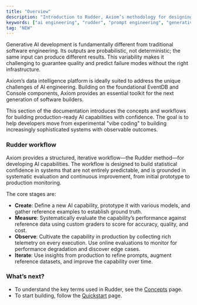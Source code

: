 ```yaml
---
title: "Overview"
description: "Introduction to Rudder, Axiom’s methodology for designing, evaluating, monitoring, and iterating generative-AI capabilities."
keywords: ["ai engineering", "rudder", "prompt engineering", "generative ai"]
tag: "NEW"
---
```



Generative AI development is fundamentally different from traditional software engineering. Its outputs are probabilistic, not deterministic; the same input can produce different results. This variability makes it challenging to guarantee quality and predict failure modes without the right infrastructure.

Axiom’s data intelligence platform is ideally suited to address the unique challenges of AI engineering. Building on the foundational <Tooltip tip={definitions.EventDB}>EventDB</Tooltip> and <Tooltip tip={definitions.Console}>Console</Tooltip> components, Axiom provides an essential toolkit for the next generation of software builders.

This section of the documentation introduces the concepts and workflows for building production-ready AI capabilities with confidence. The goal is to help developers move from experimental "vibe coding" to building increasingly sophisticated systems with observable outcomes.

### Rudder workflow

Axiom provides a structured, iterative workflow—the Rudder method—for developing AI capabilities. The workflow is designed to build statistical confidence in systems that are not entirely predictable, and is grounded in systematic evaluation and continuous improvement, from initial prototype to production monitoring.

The core stages are:

* **Create**: Define a new AI capability, prototype it with various models, and gather reference examples to establish ground truth.
* **Measure**: Systematically evaluate the capability’s performance against reference data using custom graders to score for accuracy, quality, and cost.
* **Observe**: Cultivate the capability in production by collecting rich telemetry on every execution. Use online evaluations to monitor for performance degradation and discover edge cases.
* **Iterate**: Use insights from production to refine prompts, augment reference datasets, and improve the capability over time.

### What’s next?

* To understand the key terms used in Rudder, see the [Concepts](/ai-engineering/concepts) page.
* To start building, follow the [Quickstart](/ai-engineering/quickstart) page.